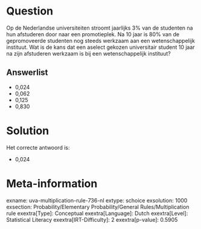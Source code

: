 Question
========

Op de Nederlandse universiteiten stroomt jaarlijks 3% van de studenten
na hun afstuderen door naar een promotieplek. Na 10 jaar is 80% van de
gepromoveerde studenten nog steeds werkzaam aan een wetenschappelijk
instituut. Wat is de kans dat een aselect gekozen universitair student
10 jaar na zijn afstuderen werkzaam is bij een wetenschappelijk
instituut?

Answerlist
----------

* 0,024
* 0,062
* 0,125
* 0,830

Solution
========

Het correcte antwoord is: 

* 0,024

Meta-information
================
exname: uva-multiplication-rule-736-nl
extype: schoice
exsolution: 1000
exsection: Probability/Elementary Probability/General Rules/Multiplication rule
exextra[Type]: Conceptual
exextra[Language]: Dutch
exextra[Level]: Statistical Literacy
exextra[IRT-Difficulty]: 2
exextra[p-value]: 0.5905

